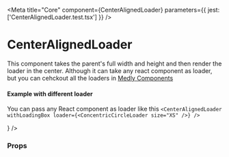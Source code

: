 
<Meta title="Core" component={CenterAlignedLoader} parameters={{ jest: ['CenterAlignedLoader.test.tsx'] }} />

# CenterAlignedLoader

This component takes the parent's full width and height and then render the loader in the center. Although it can take any react component as loader, but you can cehckout all the loaders in [Medly Components](https://medly.github.io/medly-components/?path=/story/loaders--loaders)

<Preview withToolbar>
    <Story name="CenterAlignedLoader" decorators={[withKnobs]}>
        <CenterAlignedLoader withLoadingBox={boolean('With loading box', true)} withOverlay={boolean('With overlay', true)} />
    </Story>
</Preview>

#### Example with different loader

You can pass any React component as loader like this `<CenterAlignedLoader withLoadingBox loader={<ConcentricCircleLoader size="XS" />} />`

<Preview withToolbar>
    <CenterAlignedLoader withLoadingBox loader={<ConcentricCircleLoader size="XS" />} />
</Preview>

### Props

<Props of={CenterAlignedLoader} />
